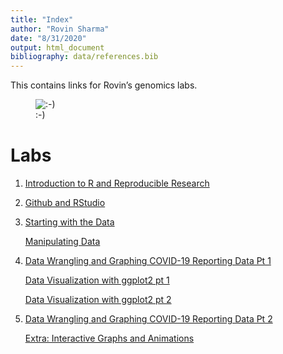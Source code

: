 ```yaml
---
title: "Index"
author: "Rovin Sharma"
date: "8/31/2020"
output: html_document
bibliography: data/references.bib
---
```

This contains links for Rovin's genomics labs.

![:-)](images/Teletubby.jpg)

# Labs

1. [Introduction to R and Reproducible Research](lab1_rovinsharma.html)
2. [Github and RStudio](lab2_rovinsharma.html)
3. [Starting with the Data](lab3a_rovinsharma.html)

   [Manipulating Data](lab3b_rovinsharma.html)
4. [Data Wrangling and Graphing COVID-19 Reporting Data Pt 1](lab4_rovinsharma.html)

   [Data Visualization with ggplot2 pt 1](lab4a_rovinsharma.html)
   
   [Data Visualization with ggplot2 pt 2](lab4b_rovinsharma.html)
5. [Data Wrangling and Graphing COVID-19 Reporting Data Pt 2](lab5_rovinsharma.html)
   
   [Extra: Interactive Graphs and Animations](lab5x_rovinsharma.html)
   
   
   
    

